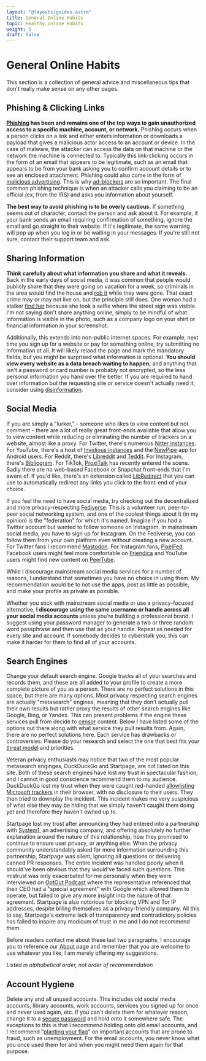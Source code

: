 ```yaml
---
layout: "@layouts/guides.astro"
title: General Online Habits
topic: Healthy online Habits
weight: 5
draft: false
---
```



# General Online Habits

This section is a collection of general advice and miscellaneous tips that don't really make sense on any other pages.

## Phishing & Clicking Links

**[Phishing](https://en.wikipedia.org/wiki/Phishing) has been and remains one of the top ways to gain unauthorized access to a specific machine, account, or network.** Phishing occurs when a person clicks on a link and either enters information or downloads a payload that gives a malicious actor access to an account or device. In the case of malware, the attacker can access the data on that machine or the network the machine is connected to. Typically this link-clicking occurs in the form of an email that appears to be legitimate, such as an email that appears to be from your bank asking you to confirm account details or to see an enclosed attachment. Phishing could also come in the form of [malicious advertising](https://arstechnica.com/gadgets/2021/07/with-help-from-google-impersonated-brave-com-website-pushes-malware/). This is why [ad-blockers](/guides/most-important/browser) are so important. The final common phishing technique is when an attacker calls you claiming to be an official (ex, from the IRS) and asks you information about yourself.

**The best way to avoid phishing is to be overly cautious.** If something seems out of character, contact the person and ask about it. For example, if your bank sends an email requiring confirmation of something, ignore the email and go straight to their website. If it's legitimate, the same warning will pop up when you log in or be waiting in your messages. If you're still not sure, contact their support team and ask.

## Sharing Information

**Think carefully about what information you share and what it reveals.** Back in the early days of social media, it was common that people would publicly share that they were going on vacation for a week, so criminals in the area would find the house and [rob it](https://www.zdnet.com/article/infographic-80-of-robbers-check-twitter-facebook-google-street-view/) while they were gone. That exact crime may or may not live on, but the principle still does. One woman had a stalker [find her](https://www.bbc.com/news/world-asia-50000234) because she took a selfie where the street sign was visible. I'm not saying don't share anything online, simply to be mindful of what information is visible in the photo, such as a company logo on your shirt or financial information in your screenshot.

Additionally, this extends into non-public internet spaces. For example, next time you sign up for a website or pay for something online, try submitting no information at all. It will likely relaod the page and mark the mandatory fields, but you might be surprised what information is optional. **You should view every website as a data breach waiting to happen,** and anything that isn't a password or card number is probably not encrypted, so the less personal information you hand over the better. If you are required to hand over information but the requesting site or service doesn't actually need it, consider using [disinformation](/guides/less-important/disinformation).

## Social Media

If you are simply a "lurker," - someone who likes to view content but not comment - there are a lot of really great front-ends available that allow you to view content while reducing or eliminating the number of trackers on a website, almost like a proxy. For Twitter, there's numerous [Nitter instances](https://github.com/zedeus/nitter/wiki/Instances). For YouTube, there's a host of [Invidious instances](https://redirect.invidious.io/) and the [NewPipe](https://newpipe.net/) app for Android users. For Reddit, there's [Libreddit](https://github.com/spikecodes/libreddit) and [Teddit](https://codeberg.org/teddit/teddit). For Instagram, there's [Bibliogram](https://git.sr.ht/~cadence/bibliogram-docs/tree/master/docs/Instances.md). For TikTok, [ProxiTalk](https://proxitok.herokuapp.com/) has recently entered the scene. Sadly there are no web-based Facebook or Snapchat front-ends that I'm aware of. If you'd like, there's an extension called [LibRedirect](https://github.com/libredirect/LibRedirect) that you can use to automatically redirect any links you click to the front-end of your choice.

If you feel the need to have social media, try checking out the decentralized and more privacy-respecting [Fediverse](https://fediverse.party/). This is a volunteer run, peer-to-peer social networking system, and one of the coolest things about it (in my opinion) is the "federation" for which it's named. Imagine if you had a Twitter account but wanted to follow someone on Instagram. In mainstream social media, you have to sign up for Instagram. On the Fediverse, you can follow them from your own platform even without creating a new account. For Twitter fans I recommend [Mastodon](https://joinmastodon.org/). For Instagram fans, [PixelFed](https://pixelfed.org). Facebook users might feel more comfortable on [Friendica](https://friendi.ca/) and YouTube users might find new content on [PeerTube](https://joinpeertube.org/).

While I discourage mainstream social media services for a number of reasons, I understand that sometimes you have no choice in using them. My recommendation would be to not use the apps, post as little as possible, and make your profile as private as possible.

Whether you stick with mainstream social media or use a privacy-focused alternative, **I discourage using the same username or handle across all your social media accounts** unless you're building a professional brand. I suggest using your password manager to generate a two or three random word passphrase and then use that as your handle. Repeat as needed for every site and account. If somebody decides to cyberstalk you, this can make it harder for them to find all of your accounts.

## Search Engines

Change your default search engine. Google tracks all of your searches and records them, and these are all added to your profile to create a more complete picture of you as a person. There are no perfect solutions in this space, but there are many options. Most privacy respecting search engines are actually "metasearch" engines, meaning that they don't actually pull their own results but rather proxy the results of other search engines like Google, Bing, or Yandex. This can present problems if the engine these services pull from decide to [censor](https://www.theguardian.com/technology/2021/jun/04/microsoft-bing-tiananmen-tank-man-results) content. Below I have listed some of the options out there along with what service they pull results from. Again, there are no perfect solutions here. Each service has drawbacks or controversies. Please do your research and select the one that best fits your [threat model](/guides/prologue/threatmodel) and priorities.

Veteran privacy enthusiasts may notice that two of the most popular metasearch enginges, DuckDuckGo and Startpage, are not listed on this site. Both of these search engines have lost my trust in spectacular fashion, and I cannot in good conscience recommend them to my audience. DuckDuckGo lost my trust when they were caught red-handed [allowlisting Microsoft trackers](https://www.bleepingcomputer.com/news/security/duckduckgo-browser-allows-microsoft-trackers-due-to-search-agreement/) in their browser, with no disclosure to their users. They then tried to downplay the incident. This incident makes me very suspicious of what else they may be hiding that we simply haven't caught them doing yet and therefore they haven't owned up to.

Startpage lost my trust after announcing they had entered into a partnership with [System1](https://restoreprivacy.com/startpage-system1-privacy-one-group/), an advertising company, and offering absolutely no further explanation around the nature of this relationship, how they promised to continue to ensure user privacy, or anything else. When the privacy community understandably asked for more information surrounding this partnership, Startpage was silent, ignoring all questions or delivering canned PR responses. The entire incident was handled poorly when it should've been obvious that they would've faced such questions. This mistrust was only exacerbated for me personally when they were interviewed on [OptOut Podcast](https://optoutpod.com/episodes/s2e08-startpage/) where the representative referenced that their CEO had a "special agreement" with Google which allowed them to operate, but failed to give any more insight into the nature of that agreement. Startpage is also notorious for blocking VPN and Tor IP addresses, despite billing themselves as a privacy-friendly company. All this to say, Startpage's extreme lack of transparency and contradictory policies has failed to inspire any modicum of trust in me and I do not recommend them.

Before readers contact me about these last two paragraphs, I encourage you to reference our [About](/about) page and remember that you are welcome to use whatever you like, I am merely offering my suggestions.

_Listed in alphabetical order, not order of recommendation_

<Criterias data={data} />

## Account Hygiene

Delete any and all unused accounts. This includes old social media accounts, library accounts, work accounts, services you signed up for once and never used again, etc. If you can't delete them for whatever reason, change it to a [secure password](/guides/most-important/passwords) and hold onto it somewhere safe. The exceptions to this is that I recommend holding onto old email accounts, and I recommend "[planting your flag](https://krebsonsecurity.com/2020/08/why-where-you-should-you-plant-your-flag/)" on important accounts that are prone to fraud, such as unemployment. For the email accounts, you never know what you once used them for and when you might need them again for that purpose.

